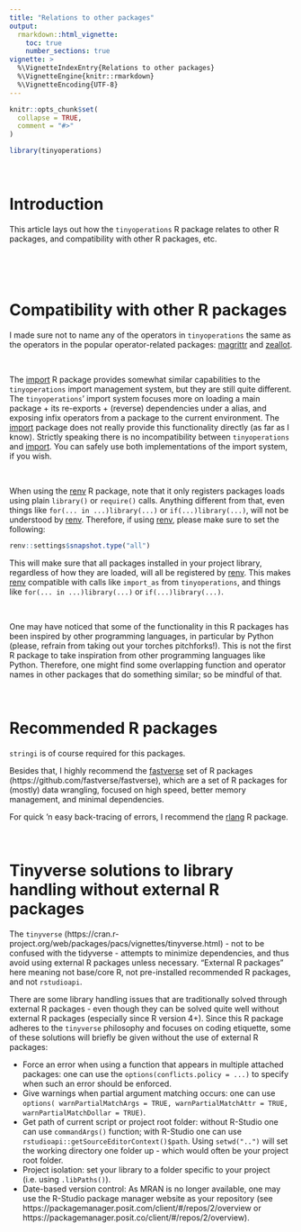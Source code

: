 ---
title: "Relations to other packages"
output:
  rmarkdown::html_vignette:
    toc: true
    number_sections: true
vignette: >
  %\VignetteIndexEntry{Relations to other packages}
  %\VignetteEngine{knitr::rmarkdown}
  %\VignetteEncoding{UTF-8}
---

```{r, include = FALSE}
knitr::opts_chunk$set(
  collapse = TRUE,
  comment = "#>"
)
```

```{r setup}
library(tinyoperations)
```

&nbsp;

# Introduction

This article lays out how the `tinyoperations` R package relates to other R packages, and compatibility with other R packages, etc.

&nbsp;


&nbsp;

# Compatibility with other R packages

I made sure not to name any of the operators in `tinyoperations` the same as the operators in the popular operator-related packages: [magrittr](https://github.com/tidyverse/magrittr) and [zeallot](https://github.com/r-lib/zeallot). 

&nbsp;

The [import](https://github.com/rticulate/import) R package provides somewhat similar capabilities to the `tinyoperations` import management system, but they are still quite different. The `tinyoperations`' import system focuses more on loading a main package + its re-exports + (reverse) dependencies under a alias, and exposing infix operators from a package to the current environment. The [import](https://github.com/rticulate/import) package does not really provide this functionality directly (as far as I know). Strictly speaking there is no incompatibility between `tinyoperations` and [import](https://github.com/rticulate/import). You can safely use both implementations of the import system, if you wish.

&nbsp;

When using the [renv](https://github.com/rstudio/renv) R package, note that it only registers packages loads using plain `library()` or `require()` calls. Anything different from that, even things like `for(... in ...)library(...)` or `if(...)library(...)`, will not be understood by [renv](https://github.com/rstudio/renv). Therefore, if using [renv](https://github.com/rstudio/renv), please make sure to set the following:

```{r eval=FALSE}
renv::settings$snapshot.type("all")
```

This will make sure that all packages installed in your project library, regardless of how they are loaded,  will all be registered by [renv](https://github.com/rstudio/renv). This makes [renv](https://github.com/rstudio/renv) compatible with calls like  `import_as` from `tinyoperations`, and things like `for(... in ...)library(...)` or `if(...)library(...)`.

&nbsp;

One may have noticed that some of the functionality in this R packages has been inspired by other programming languages, in particular by Python (please, refrain from taking out your torches pitchforks!). This is not the first R package to take inspiration from other programming languages like Python. Therefore, one might find some overlapping function and operator names in other packages that do something similar; so be mindful of that.



&nbsp;

# Recommended R packages

`stringi` is of course required for this packages.

Besides that, I highly recommend the [fastverse](https://github.com/fastverse/fastverse) set of R packages (https://github.com/fastverse/fastverse), which are a set of R packages for (mostly) data wrangling, focused on high speed, better memory management, and minimal dependencies.

For quick 'n easy back-tracing of errors, I recommend the [rlang](https://github.com/r-lib/rlang/tree/main/R) R package.

&nbsp;

# Tinyverse solutions to library handling without external R packages

The `tinyverse` (https://cran.r-project.org/web/packages/pacs/vignettes/tinyverse.html) - not to be confused with the tidyverse - attempts to minimize dependencies, and thus avoid using external R packages unless necessary. "External R packages" here meaning not base/core R, not pre-installed recommended R packages, and not `rstudioapi`.

There are some library handling issues that are traditionally solved through external R packages - even though they can be solved quite well without external R packages (especially since R version 4+). Since this R package adheres to the `tinyverse` philosophy and focuses on coding etiquette, some of these solutions will briefly be given without the use of external R packages:


  - Force an error when using a function that appears in multiple attached packages: one can use the `options(conflicts.policy = ...)` to specify when such an error should be enforced.
  - Give warnings when partial argument matching occurs: one can use `options( warnPartialMatchArgs = TRUE, warnPartialMatchAttr = TRUE, warnPartialMatchDollar = TRUE)`.
 - Get path of current script or project root folder: without R-Studio one can use `commandArgs()` function; with R-Studio one can use `rstudioapi::getSourceEditorContext()$path`. Using `setwd("..")` will set the working directory one folder up - which would often be your project root folder.
 - Project isolation: set your library to a folder specific to your project (i.e. using `.libPaths()`).
 - Date-based version control: As MRAN is no longer available, one may use the R-Studio package manager website as your repository (see https://packagemanager.posit.com/client/#/repos/2/overview or https://packagemanager.posit.co/client/#/repos/2/overview).

&nbsp;
